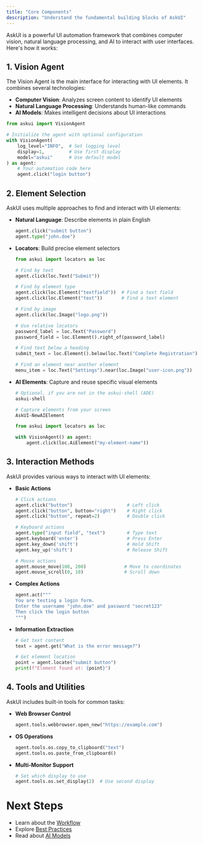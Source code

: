 ```yaml
---
title: "Core Components"
description: "Understand the fundamental building blocks of AskUI"
---
```


AskUI is a powerful UI automation framework that combines computer vision, natural language processing, and AI to interact with user interfaces. Here's how it works:

## 1. Vision Agent

The Vision Agent is the main interface for interacting with UI elements. It combines several technologies:

- **Computer Vision**: Analyzes screen content to identify UI elements
- **Natural Language Processing**: Understands human-like commands
- **AI Models**: Makes intelligent decisions about UI interactions

```python
from askui import VisionAgent

# Initialize the agent with optional configuration
with VisionAgent(
    log_level="INFO",  # Set logging level
    display=1,         # Use first display
    model="askui"      # Use default model
) as agent:
    # Your automation code here
    agent.click("login button")
```

## 2. Element Selection

AskUI uses multiple approaches to find and interact with UI elements:

- **Natural Language**: Describe elements in plain English

  ```python
  agent.click("submit button")
  agent.type("john.doe")
  ```
- **Locators**: Build precise element selectors

  ```python
  from askui import locators as loc
  
  # Find by text
  agent.click(loc.Text("Submit"))
  
  # Find by element type
  agent.click(loc.Element("textfield"))  # Find a text field
  agent.click(loc.Element("text"))       # Find a text element
  
  # Find by image
  agent.click(loc.Image("logo.png"))
  
  # Use relative locators
  password_label = loc.Text("Password")
  password_field = loc.Element().right_of(password_label)
  
  # Find text below a heading
  submit_text = loc.Element().below(loc.Text("Complete Registration"))
  
  # Find an element near another element
  menu_item = loc.Text("Settings").near(loc.Image("user-icon.png"))
  ```
- **AI Elements**: Capture and reuse specific visual elements

  ```powershell
  # Optional, if you are not in the askui-shell (ADE)
  askui-shell
  
  # Capture elements from your screen
  AskUI-NewAIElement
  ```

  ```python
  from askui import locators as loc
  
  with VisionAgent() as agent:
      agent.click(loc.AiElement("my-element-name"))
  ```

## 3. Interaction Methods

AskUI provides various ways to interact with UI elements:

- **Basic Actions**

  ```python
  # Click actions
  agent.click("button")                    # Left click
  agent.click("button", button="right")    # Right click
  agent.click("button", repeat=2)          # Double click
  
  # Keyboard actions
  agent.type("input field", "text")        # Type text
  agent.keyboard('enter')                  # Press Enter
  agent.key_down('shift')                  # Hold Shift
  agent.key_up('shift')                    # Release Shift
  
  # Mouse actions
  agent.mouse_move(100, 200)              # Move to coordinates
  agent.mouse_scroll(0, 10)               # Scroll down
  ```
- **Complex Actions**

  ```python
  agent.act("""
  You are testing a login form.
  Enter the username "john.doe" and password "secret123"
  Then click the login button
  """)
  ```
- **Information Extraction**

  ```python
  # Get text content
  text = agent.get("What is the error message?")
  
  # Get element location
  point = agent.locate("submit button")
  print(f"Element found at: {point}")
  ```

## 4. Tools and Utilities

AskUI includes built-in tools for common tasks:

- **Web Browser Control**

  ```python
  agent.tools.webbrowser.open_new("https://example.com")
  ```
- **OS Operations**

  ```python
  agent.tools.os.copy_to_clipboard("text")
  agent.tools.os.paste_from_clipboard()
  ```
- **Multi-Monitor Support**

  ```python
  # Set which display to use
  agent.tools.os.set_display(2)  # Use second display
  ```

# Next Steps

- Learn about the [Workflow](/03-explanation/01-foundations/03-workflow)
- Explore [Best Practices](/03-explanation/02-best-practices/01-element-selection/01-element-selection)
- Read about [AI Models](/03-explanation/03-ai-models/01-grounding-models)
